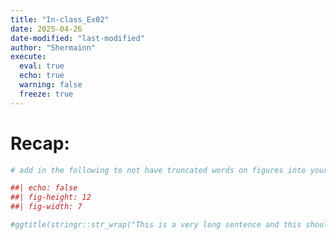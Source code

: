 ```yaml
---
title: "In-class_Ex02"
date: 2025-04-26
date-modified: "last-modified"
author: "Shermainn"
execute: 
  eval: true
  echo: true
  warning: false
  freeze: true
---
```


# Recap:

```r
# add in the following to not have truncated words on figures into your Hands-on Exercises

##| echo: false 
##| fig-height: 12
##| fig-width: 7

#ggtitle(stringr::str_wrap("This is a very long sentence and this should make it become two lines instead of it being cut off"))  ## add this into your title in your ggplot
```
